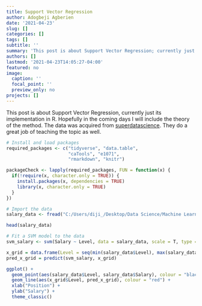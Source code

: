 ```yaml
---
title: Support Vector Regression
author: Adogbeji Agberien
date: '2021-04-23'
slug: []
categories: []
tags: []
subtitle: ''
summary: 'This post is about Support Vector Regression; currently just implementation in R, hopefully will soon update to include the theory of the method'
authors: []
lastmod: '2021-04-23T14:05:27-04:00'
featured: no
image:
  caption: ''
  focal_point: ''
  preview_only: no
projects: []
---
```


This post is about Support Vector Regression, currently just its implementation in R. Hopefully in the coming days I will include the theory of the method. The data was acquired from 
[superdatascience](https://www.superdatascience.com/pages/machine-learning). They do a great job of teaching the topic as well.  

```r
# Install and load packages
required_packages <- c("tidyverse", "data.table", 
                       "caTools", "e1071",
                       "rmarkdown", "knitr")

packageCheck <- lapply(required_packages, FUN = function(x) {
  if(!require(x, character.only = TRUE)) {
    install.packages(x, dependencies = TRUE)
    library(x, character.only = TRUE)
  }
})
```

```r
# Import the data
salary_data <- fread("C:/Users/diji_/Desktop/Data Science/Machine Learning A-Z (Codes and Datasets)/Part 2 - Regression/Section 7 - Support Vector Regression (SVR)/R/Position_Salaries.csv")
```

```r
head(salary_data)
```

```r
# Fit a SVM model to the data
svm_salary <- svm(Salary ~ Level, data = salary_data, scale = T, type = "eps-regression")
```

```r
x_grid = data.frame(Level = seq(min(salary_data$Level), max(salary_data$Level), 0.5))
pred_x_grid = predict(svm_salary, x_grid)
```

```r
ggplot() +
  geom_point(aes(salary_data$Level, salary_data$Salary), colour = "black") +
  geom_line(aes(x_grid$Level, pred_x_grid), colour = "red") +
  xlab("Position") +
  ylab("Salary") +
  theme_classic()

```

